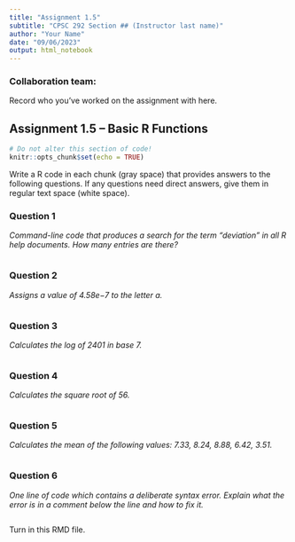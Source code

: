 ```yaml
---
title: "Assignment 1.5"
subtitle: "CPSC 292 Section ## (Instructor last name)"
author: "Your Name"
date: "09/06/2023"
output: html_notebook
---
```


### Collaboration team: 

Record who you've worked on the assignment with here. 


## Assignment 1.5 -- Basic R Functions

```r
# Do not alter this section of code!
knitr::opts_chunk$set(echo = TRUE)
```

Write a R code in each chunk (gray space) that provides answers to the following questions. If any questions need direct answers, give them in regular text space (white space).

### Question 1

*Command-line code that produces a search for the term “deviation” in all R help documents. How many entries are there?*

```r

```

### Question 2

*Assigns a value of 4.58e−7 to the letter a.*

```r

```

### Question 3

*Calculates the log of 2401 in base 7.*

```r

```

### Question 4

*Calculates the square root of 56.*

```r

```

### Question 5

*Calculates the mean of the following values: 7.33, 8.24, 8.88, 6.42, 3.51.*

```r

```


### Question 6

*One line of code which contains a deliberate syntax error. Explain what the error is in a comment below the line and how to fix it.*

```r

```

Turn in this RMD file.
